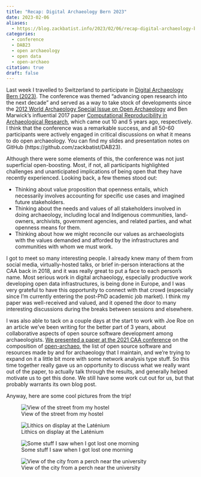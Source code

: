```yaml
---
title: "Recap: Digital Archaeology Bern 2023"
date: 2023-02-06
aliases: 
  - https://blog.zackbatist.info/2023/02/06/recap-digital-archaeology-bern-2023/
categories: 
  - conference
  - DAB23
  - open archaeology
  - open data
  - open-archaeo
citation: true
draft: false
---
```


Last week I travelled to Switzerland to participate in [Digital Archaeology Bern (2023)](https://dab23.archaeological.science/). The conference was themed "advancing open research into the next decade" and served as a way to take stock of developments since the [2012 World Archaeology Special Issue on Open Archaeology](https://www.tandfonline.com/toc/rwar20/44/4) and Ben Marwick's influential 2017 paper [Computational Reproducibility in Archaeological Research](https://doi.org/10.1007/s10816-015-9272-9), which came out 10 and 5 years ago, respectively. I think that the conference was a remarkable success, and all 50-60 participants were actively engaged in critical discussions on what it means to do open archaeology. You can find my slides and presentation notes on GitHub (https://github.com/zackbatist/DAB23).

Although there were some elements of this, the conference was not just superficial open-boosting. Most, if not, all participants highlighted challenges and unanticipated implications of being open that they have recently experienced. Looking back, a few themes stood out:

- Thinking about value proposition that openness entails, which necessarily involves accounting for specific use cases and imagined future stakeholders.
- Thinking about the needs and values of all stakeholders involved in doing archaeology, including local and Indigenous communities, land-owners, archivists, government agencies, and related parties, and what openness means for them.
- Thinking about how we might reconcile our values as archaeologists with the values demanded and afforded by the infrastructures and communities with whom we must work.

I got to meet so many interesting people. I already knew many of them from social media, virtually-hosted talks, or brief in-person interactions at the CAA back in 2018, and it was really great to put a face to each person's name. Most serious work in digital archaeology, especially productive work developing open data infrastructures, is being done in Europe, and I was very grateful to have this opportunity to connect with that crowd (especially since I'm currently entering the post-PhD academic job market). I think my paper was well-received and valued, and it opened the door to many interesting discussions during the breaks between sessions and elsewhere.

I was also able to tack on a couple days at the start to work with Joe Roe on an article we've been writing for the better part of 3 years, about collaborative aspects of open source software development among archaeologists. [We presented a paper at the 2021 CAA conference](https://github.com/zackbatist/caa2021-openarchaeo) on the composition of [open-archaeo](http://open-archaeo.info/), the list of open source software and resources made by and for archaeology that I maintain, and we're trying to expand on it a little bit more with some network analysis type stuff. So this time together really gave us an opportunity to discuss what we really want out of the paper, to actually talk through the results, and generally helped motivate us to get this done. We still have some work cut out for us, but that probably warrants its own blog post.

Anyway, here are some cool pictures from the trip!

![View of the street from my hostel](IMG_1118-1200x1600.jpg)

![Lithics on display at the Laténium](396594BF-8D85-4415-BAE1-845284D219CC-1200x1500.jpg)

![Some stuff I saw when I got lost one morning](5E5B8638-7A9A-4764-8F19-7C3C864C3132-2048x1536.jpg)

![View of the city from a perch near the university](IMG_1121-2048x942.jpg)
